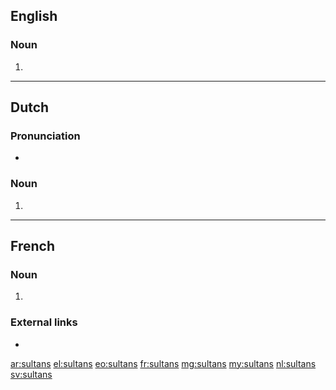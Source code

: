 {{also|sultāns}}
==English==

===Noun===
{{head|en|noun plural form}}

# {{plural of|sultan|lang=en}}

----

==Dutch==

===Pronunciation===
* {{audio|Nl-sultans.ogg|Audio}}

===Noun===
{{head|nl|noun plural form}}

# {{nl-noun form of|pl|sultan}}

----

==French==

===Noun===
{{head|fr|noun plural form|cat2= terms with incomplete gender}}

# {{plural of|sultan|lang=fr}}

===External links===
* {{R:TLFi}}

[[ar:sultans]]
[[el:sultans]]
[[eo:sultans]]
[[fr:sultans]]
[[mg:sultans]]
[[my:sultans]]
[[nl:sultans]]
[[sv:sultans]]